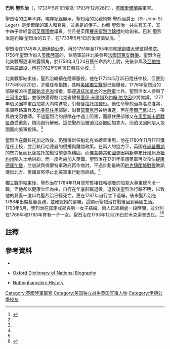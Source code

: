 {{NoteTA
|G1=Military
|G2=地名
}}
{{Infobox military person
|name=巴利摩·馬修·聖烈治<br/>Barrimore Matthew St. Leger
|born = 1733年5月1日（受洗）
|died = 1793年12月26日
|image= [[File:Barry_St._Leger.jpg|200px]]
|caption=聖烈治將軍畫像。
|placeofbirth= [[愛爾蘭|愛爾蘭]]{{link-en|基爾代爾鎮|Kildare}}
|placeofdeath= [[諾定咸郡|諾定咸郡]]{{link-en|禾克索普|Worksop}}
|allegiance= {{flagicon|United Kingdom|1606}} [[大不列顛王國|英國]]
|branch= [[英國陸軍|英國陸軍]]
|serviceyears=1756-1785年
|rank= [[准將|准將]]
|battles= [[法國印第安戰爭|法國印第安戰爭]]<br/>[[美國獨立戰爭|美國獨立戰爭]]
}}

'''巴利·聖烈治'''（{{lang-en|'''Barry St. Leger '''}}，1733年5月1日受洗-1793年12月26日），[[大不列顛王國|英國]][[愛爾蘭|愛爾蘭]]裔軍官。

聖烈治的生年不詳。現存紀錄顯示，聖烈治的父親約翰·聖烈治爵士（Sir John St. Leger）是愛爾蘭的軍人和官員，並且是{{link-en|第一代當納雷子爵亞瑟·聖烈治|Arthur St Leger, 1st Viscount Doneraile}}的侄子。約翰·聖烈治一共生有五子，其中四子{{link-en|安東尼·聖烈治|Anthony St Leger (British Army officer)}}曾經當選[[英國國會|英國國會]]議員，並且是英國[[賽馬|賽馬]][[聖烈治錦標|聖烈治錦標]]的始創者。巴利·聖烈治是約翰·聖烈治的五子，在1733年5月1日於愛爾蘭{{link-en|基爾代爾鎮|Kildare}}受洗。<ref name=Oxford>{{Cite web |url=http://www.oxforddnb.com/templates/article.jsp?articleid=89477 |title=Oxford Dictionary of National Biography |access-date=2014-10-09 |archive-date=2014-10-26 |archive-url=https://web.archive.org/web/20141026142741/http://www.oxforddnb.com/templates/article.jsp?articleid=89477 |dead-url=no }}</ref>

聖烈治在1745年入讀[[伊頓公學|伊頓公學]]，再於1751年至1755年間就讀[[劍橋大學彼得學院|劍橋大學彼得學院]]。1756年聖烈治加入[[英國陸軍|英國陸軍]]的{{link-en|第28步兵軍團|28th Regiment of Foot}}，並隨軍前往北美參與[[法國印第安戰爭|法國印第安戰爭]]。聖烈治在北美戰場逐漸嶄露頭角，於1758年3月24日獲任命為{{link-en|第48步兵軍團|48th Regiment of Foot}}的上尉，先後參與{{link-en|路易堡圍城戰 (1758年)|Siege of Louisbourg (1758)|路易堡圍城戰}}及[[亞伯拉罕平原戰役|亞伯拉罕平原戰役]]，再在1762年9月16日轉任{{link-en|第95步兵軍團|48th Regiment of Foot}}少校。<ref name=Oxford/>

北美戰事結束後，聖烈治繼續在陸軍服役。他在1772年5月25日陞任中校，但要到1775年5月20日，才獲任命指揮{{link-en|第34步兵軍團|34th Regiment of Foot}}，其時[[美國獨立戰爭|美國獨立戰爭]]已經爆發。1776年聖烈治的部隊被派往[[英屬魁北克省|英屬魁北克省]]增援，驅逐[[遠征加拿大|遠征加拿大]]的[[大陸軍|大陸軍]]士兵。聖烈治本人參與了[[三河市之戰|三河市之戰]]，並很快獲得魁北克省總督[[蓋伊·卡爾頓|蓋伊·卡爾頓]]及[[約翰·伯戈因|約翰·伯戈因]]少將賞識。1777年伯戈因率軍由加拿大向南進攻，引發[[薩拉托加戰役|薩拉托加戰役]]。他任命聖烈治為名譽准將，率領西路軍兵及[[北美原住民|北美原住民]]部隊，沿著[[莫華克河|莫華克河]]谷地東進，再在[[奧爾巴尼|奧爾巴尼]]以北一帶與伯戈因會師。不過聖烈治的部隊在{{link-en|史坦域斯堡圍城戰|Siege of Fort Stanwix}}中遇上阻滯，而原住民部隊又在[[奧里斯卡尼戰役|奧里斯卡尼戰役]]遭受重創，憤而自行解散。這使聖烈治被迫沿路撤回加拿大，而伯戈因則陷入包圍而向美軍投降。<ref name=Oxford/>

聖烈治在薩拉托加之敗後，仍獲得新任魁北克省總督{{link-en|腓特烈·哈德曼|Frederick Haldimand|腓特烈·哈德曼爵士}}重用。他在1780年11月17日獲陞任上校，並且執行哈德曼的侵擾與離間政策。在兩人的協力下，英國在[[尚普蘭湖|尚普蘭湖]]的勢力反而比薩拉托加戰役前更為穩固，而[[佛蒙特共和國|佛蒙特共和國]]更因與[[新罕布什爾州|新罕布什爾州]]及[[紐約州|紐約州]]陷入土地糾紛，而一度考慮加入英國。聖烈治在1781年率領英軍再次攻佔[[提康德羅加堡|提康德羅加堡]]，並嘗試與佛蒙特軍政府再作商討。不過計劃最終因[[約克鎮圍城戰役|約克鎮圍城戰役]]敗訊傳抵北方、英國宣佈停止北美軍事行動而終結。<ref name=Oxford/>

獨立戰爭結束後，聖烈治在1784年11月曾短暫接任哈德曼的加拿大英軍總司令一職，但他卻以健康欠佳為由，自行在年底辭職退役。退役後聖烈治行踪不明，以致他的髮妻一度以為聖烈治已經死亡，更在1787年自行立下遺囑。後來聖烈治在1788年出席髮妻喪禮，並確認她的遺囑。這顯示聖烈治在戰後回到英國生活。1793年5月，聖烈治在諾定咸郡{{link-en|禾克索普|Worksop}}與另一女子結婚。兩人已經相處一段時間，並分別在1766年和1783年育有一子一女。聖烈治在1793年12月26日於禾克索普去世。<ref name=Oxford/><ref>{{Cite web |url=http://www.nottshistory.org.uk/Brown1896/worksop3.htm |title=Nottinghamshire History |access-date=2014-10-09 |archive-date=2019-09-25 |archive-url=https://web.archive.org/web/20190925140250/http://www.nottshistory.org.uk/Brown1896/worksop3.htm |dead-url=no }}</ref>

== 註釋 ==
{{reflist|2}}

==參考資料==
{{refbegin}}
*{{Citation
|last=Luzader
|first=John F.
|title=Saratoga: A Military History of the Decisive Campaign of the American Revolution
|language=en
|publication-place = New York and California
|publisher= Savas Beatie
|year=2010
|isbn= 978-1-932714-85-2
}}

*[http://www.oxforddnb.com/templates/article.jsp?articleid=89477 Oxford Dictionary of National Biography] {{Wayback|url=http://www.oxforddnb.com/templates/article.jsp?articleid=89477 |date=20141026142741 }}

*[http://www.nottshistory.org.uk/Brown1896/worksop3.htm Nottinghamshire History] {{Wayback|url=http://www.nottshistory.org.uk/Brown1896/worksop3.htm |date=20190925140250 }}
{{refend}}

{{DEFAULTSORT:Fraser}}
[[Category:英國陸軍軍官|Category:英國陸軍軍官]]
[[Category:美国独立战争英国军事人物|Category:美国独立战争英国军事人物]]
[[Category:伊頓公學校友|Category:伊頓公學校友]]